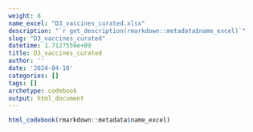 ```yaml
---
weight: 8
name_excel: "D3_vaccines_curated.xlsx"
description: "`r get_description(rmarkdown::metadata$name_excel)`"
slug: "D3_vaccines_curated"
datetime: 1.7127556e+09
title: D3_vaccines_curated
author: ''
date: '2024-04-10'
categories: []
tags: []
archetype: codebook
output: html_document
---
```


```r
html_codebook(rmarkdown::metadata$name_excel)
```
